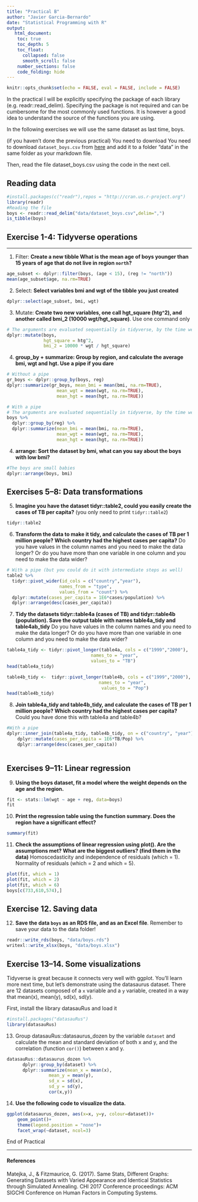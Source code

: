 ```yaml
---
title: "Practical B"
author: "Javier Garcia-Bernardo"
date: "Statistical Programming with R"
output: 
   html_document:
    toc: true
    toc_depth: 5
    toc_float: 
      collapsed: false
      smooth_scroll: false
    number_sections: false
    code_folding: hide
---
```





```r
knitr::opts_chunk$set(echo = FALSE, eval = FALSE, include = FALSE)
```

In the practical I will be explicitly specifying the package of each library (e.g. readr::read_delim). Specifying the package is not required and can be cumbersome for the most commonly used functions. It is however a good idea to understand the source of the functions you are using.

In the following exercises we will use the same dataset as last time, boys.

(if you haven't done the previous practical) You need to download You need to download `dataset_boys.csv` from [here](https://javier.science/R/#day-2-nov-26th) and add it to a folder "data" in the same folder as your markdown file.

Then, read the file dataset_boys.csv using the code in the next cell.

## Reading data

```r
#install.packages(c("readr"),repos = "http://cran.us.r-project.org")
library(readr)
#Reading the file
boys <- readr::read_delim("data/dataset_boys.csv",delim=",")
is_tibble(boys)
```


## Exercise 1-4: Tidyverse operations


---

1. Filter: **Create a new tibble What is the mean age of boys younger than 15 years of age that do not live in region `north`?**

```r
age_subset <- dplyr::filter(boys, (age < 15), (reg != "north"))
mean(age_subset$age, na.rm=TRUE)
```

2. Select: **Select variables bmi and wgt of the tibble you just created**

```r
dplyr::select(age_subset, bmi, wgt)
```

3. Mutate: **Create two new variables, one call hgt_square (htg^2), and another called bmi_2 (10000  wgt/hgt_square)**. Use one command only

```r
# The arguments are evaluated sequentially in tidyverse, by the time we get to bmi_2 the computer has already created hgt_square
dplyr::mutate(boys, 
              hgt_square = htg^2,
              bmi_2 = 10000 * wgt / hgt_square)
```

4. **group_by + summarize: Group by region, and calculate the average bmi, wgt and hgt. Use a pipe if you dare**

```r
# Without a pipe
gr_boys <- dplyr::group_by(boys, reg)  
dplyr::summarize(gr_boys, mean_bmi = mean(bmi, na.rm=TRUE),
                   mean_wgt = mean(wgt, na.rm=TRUE),
                   mean_hgt = mean(hgt, na.rm=TRUE))

# With a pipe
# The arguments are evaluated sequentially in tidyverse, by the time we get to bmi_2 the computer has already created hgt_square
boys %>% 
  dplyr::group_by(reg) %>% 
  dplyr::summarize(mean_bmi = mean(bmi, na.rm=TRUE),
                   mean_wgt = mean(wgt, na.rm=TRUE),
                   mean_hgt = mean(hgt, na.rm=TRUE))


```

4. **arrange: Sort the dataset by bmi, what can you say about the boys with low bmi?**

```r
#The boys are small babies
dplyr::arrange(boys, bmi)
```

## Exercises 5--8: Data transformations
5. **Imagine you have the dataset tidyr::table2, could you easily create the cases of TB per capita?** (you only need to print `tidyr::table2`)

```r
tidyr::table2
```

6. **Transform the data to make it tidy, and calculate the cases of TB per 1 million people? Which country had the highest cases per capita?** Do you have values in the column names and you need to make the data longer? Or do you have more than one variable in one column and you need to make the data wider?

```r
# With a pipe (but you could do it with intermediate steps as well)
table2 %>%  
  tidyr::pivot_wider(id_cols = c("country","year"),
                    names_from = "type",
                    values_from = "count") %>% 
  dplyr::mutate(cases_per_capita = 1E6*cases/population) %>% 
  dplyr::arrange(desc(cases_per_capita))
```

7. **Tidy the datasets tidyr::table4a (cases of TB) and tidyr::table4b (population). Save the output table with names table4a_tidy and table4ab_tidy** Do you have values in the column names and you need to make the data longer? Or do you have more than one variable in one column and you need to make the data wider?

```r
table4a_tidy <- tidyr::pivot_longer(table4a, cols = c("1999","2000"),
                                names_to = "year",
                                values_to = "TB") 
head(table4a_tidy)

table4b_tidy <-  tidyr::pivot_longer(table4b, cols = c("1999","2000"),
                                   names_to = "year",
                                    values_to = "Pop") 
head(table4b_tidy)
```

8. **Join table4a_tidy and table4b_tidy, and calculate the cases of TB per 1 million people? Which country had the highest cases per capita?** Could you have done this with table4a and table4b?

```r
#With a pipe
dplyr::inner_join(table4a_tidy, table4b_tidy, on = c("country", "year")) %>% 
    dplyr::mutate(cases_per_capita = 1E6*TB/Pop) %>% 
    dplyr::arrange(desc(cases_per_capita))
  
```

## Exercises 9--11: Linear regression

9. **Using the boys dataset, fit a model where the weight depends on the age and the region.** 

```r
fit <- stats::lm(wgt ~ age + reg, data=boys)
fit
```

10. **Print the regression table using the function summary. Does the region have a significant effect?** 

```r
summary(fit)
```

11. **Check the assumptions of linear regression using plot(). Are the assumptions met? What are the biggest outliers? (find them in the data)** Homoscedasticity and independence of residuals (which = 1). Normality of residuals (which = 2 and which = 5). 

```r
plot(fit, which = 1)
plot(fit, which = 2)
plot(fit, which = 6)
boys[c(733,610,574),]
```


## Exercise 12. Saving data

12. **Save the data `boys` as an RDS file, and as an Excel file**. Remember to save your data to the data folder!

```r
readr::write_rds(boys, "data/boys.rds")
writexl::write_xlsx(boys, "data/boys.xlsx")
```



## Exercise 13--14. Some visualizations


Tidyverse is great because it connects very well with ggplot. You'll learn more next time, but let's demonstrate using the datasaurus dataset. There are 12 datasets composed of a `x` variable and a `y` variable, created in a way that mean(x), mean(y), sd(x), sd(y).

First, install the library datasauRus and load it


```r
#install.packages("datasauRus")
library(datasauRus)
```


13. Group datasauRus::datasaurus_dozen by the variable `dataset` and calculate the mean and standard deviation of both x and y, and the correlation (function `cor()`) between x and y.

```r
datasauRus::datasaurus_dozen %>% 
      dplyr::group_by(dataset) %>% 
      dplyr::summarize(mean_x = mean(x),
                mean_y = mean(y),
                sd_x = sd(x),
                sd_y = sd(y),
                cor(x,y))
```

14. **Use the following code to visualize the data.**

```r
ggplot(datasaurus_dozen, aes(x=x, y=y, colour=dataset))+
    geom_point()+
    theme(legend.position = "none")+
    facet_wrap(~dataset, ncol=3)
```




End of Practical

---

#### References


Matejka, J., & Fitzmaurice, G. (2017). Same Stats, Different Graphs: Generating Datasets with Varied Appearance and Identical Statistics through Simulated Annealing. CHI 2017 Conference proceedings: ACM SIGCHI Conference on Human Factors in Computing Systems.




